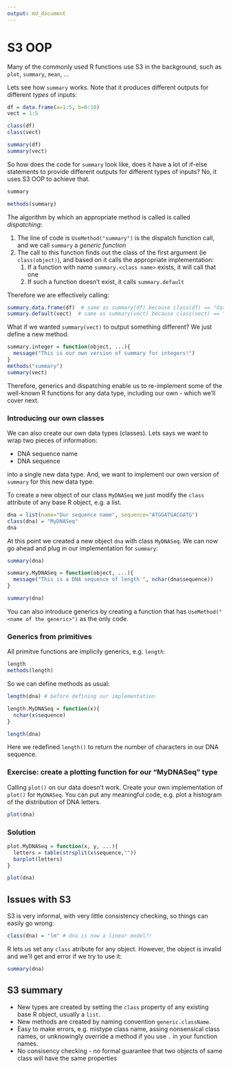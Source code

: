 ```yaml
---
output: md_document
---
```

# S3 OOP

Many of the commonly used R functions use S3 in the background, such as `plot`, `summary`, `mean`, ... 

Lets see how `summary` works. Note that it produces different outputs for different _types_ of inputs:

```r
df = data.frame(a=1:5, b=6:10)
vect = 1:5

class(df)
class(vect)

summary(df)
summary(vect)
```

So how does the code for `summary` look like, does it have a lot of if-else statements to provide different outputs for different types of inputs? No, it uses S3 OOP to achieve that. 

```r
summary

methods(summary)
```

The algorithm by which an appropriate method is called is called *dispatching*:

1. The line of code is `UseMethod("summary")` is the dispatch function call, and we call `summary` a *generic function*
2. The call to this function finds out the class of the first argument (ie `class(object)`), and based on it calls the appropriate implementation:
    1. If a function with name `summary.<class name>` exists, it will call that one
    2. If such a function doesn't exist, it calls `summary.default`

Therefore we are effectively calling:
```r
summary.data.frame(df)  # same as summary(df) because class(df) == "data.frame"
summary.default(vect)  # same as summary(vect) because class(vect) == "integer"
```

What if we wanted `summary(vect)` to output something different? We just define a new method. 

```r
summary.integer = function(object, ...){
  message("This is our own version of summary for integers!")
}
methods("summary")
summary(vect)
```

Therefore, generics and dispatching enable us to re-implement some of the well-known R functions for any data type, including our own - which we'll cover next. 

### Introducing our own classes

We can also create our own data types (classes). Lets says we want to wrap two pieces of information:

- DNA sequence name
- DNA sequence  

into a single new data type. And, we want to implement our own version of ```summary``` for this new data type. 

To create a new object of our class `MyDNASeq` we just modify the `class` attribute of any base R object, e.g. a list. 

```r
dna = list(name="Our sequence name", sequence="ATGGATGACGATG")
class(dna) = "MyDNASeq"
dna
```

At this point we created a new object `dna` with class `MyDNASeq`. We can now go ahead and plug in our implementation for `summary`:

```r
summary(dna)

summary.MyDNASeq = function(object, ...){
  message("This is a DNA sequence of length ", nchar(dna$sequence))
}

summary(dna)
```

You can also introduce generics by creating a function that has `UseMethod("<name of the generic>")` as the only code. 

### Generics from primitives

All primitve functions are implicily generics, e.g. `length`:

```r
length
methods(length)
```

So we can define methods as usual:

```r

length(dna) # before defining our implementation

length.MyDNASeq = function(x){
  nchar(x$sequence)
}

length(dna)
```

Here we redefined `length()` to return the number of characters in our DNA sequence.  

### Exercise: create a plotting function for our "MyDNASeq" type

Calling `plot()` on our data doesn't work. Create your own implementation of `plot()` for `MyDNASeq`. You can put any meaningful code, e.g. plot a histogram of the distribution of DNA letters.  

```r
plot(dna)
```

### Solution

```r
plot.MyDNASeq = function(x, y, ...){
  letters = table(strsplit(x$sequence,""))
  barplot(letters)
}

plot(dna)
```

## Issues with S3

S3 is very informal, with very little consistency checking, so things can easily go wrong:

```r
class(dna) = "lm" # dna is now a linear model?!
```

R lets us set any `class` atribute for any object. However, the object is invalid and we'll get and error if we try to use it:

```r
summary(dna)
```

## S3 summary

- New types are created by setting the `class` property of any existing base R object, usually a `list`.
- New methods are created by naming convention `generic.className`.
- Easy to make errors, e.g. mistype class name, assing nonsensical class names, or unknowingly override a method if you use `.` in your function names. 
- No consisency checking - no formal guarantee that two objects of same class will have the same properties


